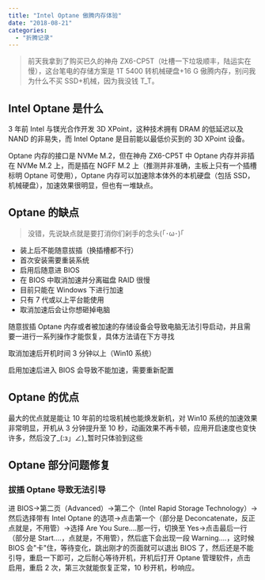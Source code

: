 ```yaml
---
title: "Intel Optane 傲腾内存体验"
date: "2018-08-21"
categories:
  - "折腾记录"
---
```


> 前天我拿到了购买已久的神舟 ZX6-CP5T（吐槽一下垃圾顺丰，陆运实在慢），这台笔电的存储方案是 1T 5400 转机械硬盘+16 G 傲腾内存，别问我为什么不买 SSD+机械，因为我没钱 T_T。

## Intel Optane 是什么

3 年前 Intel 与镁光合作开发 3D XPoint，这种技术拥有 DRAM 的低延迟以及 NAND 的非易失，而 Intel Optane 是目前能以最低价买到的 3D XPoint 设备。

Optane 内存的接口是 NVMe M.2，但在神舟 ZX6-CP5T 中 Optane 内存并非插在 NVMe M.2 上，而是插在 NGFF M.2 上（推测并非准确，主板上只有一个插槽标明 Optane 可使用），Optane 内存可以加速除本体外的本机硬盘（包括 SSD，机械硬盘），加速效果很明显，但也有一堆缺点。

## Optane 的缺点

> 没错，先说缺点就是要打消你们剁手的念头(｢･ω･)｢

- 装上后不能随意拔插（换插槽都不行）
- 首次安装需要重装系统
- 启用后随意进 BIOS
- 在 BIOS 中取消加速并分离磁盘 RAID 很慢
- 目前只能在 Windows 下进行加速
- 只有 7 代或以上平台能使用
- 取消加速后会让你想砸掉电脑

随意拔插 Optane 内存或者被加速的存储设备会导致电脑无法引导启动，并且需要一进行一系列操作才能恢复，具体方法请在下方寻找

取消加速后开机时间 3 分钟以上（Win10 系统）

启用加速后进入 BIOS 会导致不能加速，需要重新配置

## Optane 的优点

最大的优点就是能让 10 年前的垃圾机械也能焕发新机，对 Win10 系统的加速效果非常明显，开机从 3 分钟提升至 10 秒，动画效果不再卡顿，应用开启速度也变快许多，然后没了\_(:з」∠)\_暂时只体验到这些

## Optane 部分问题修复

### 拔插 Optane 导致无法引导

进 BIOS->第二页（Advanced）->第二个（Intel Rapid Storage Technology）->然后选择带有 Intel Optane 的选项->点击第一个（部分是 Deconcatenate，反正点就是，不用管）->选择 Are You Sure....那一行，切换至 Yes->点击最后一行（部分是 Start....，点就是，不用管），然后底下会出现一段 Warning....，这时候 BIOS 会"卡"住，等待变化，跳出刚才的页面就可以退出 BIOS 了，然后还是不能引导，重启一下即可，之后耐心等待开机，开机后打开 Optane 管理软件，点击启用，重启 2 次，第三次就能恢复正常，10 秒开机，秒响应。
